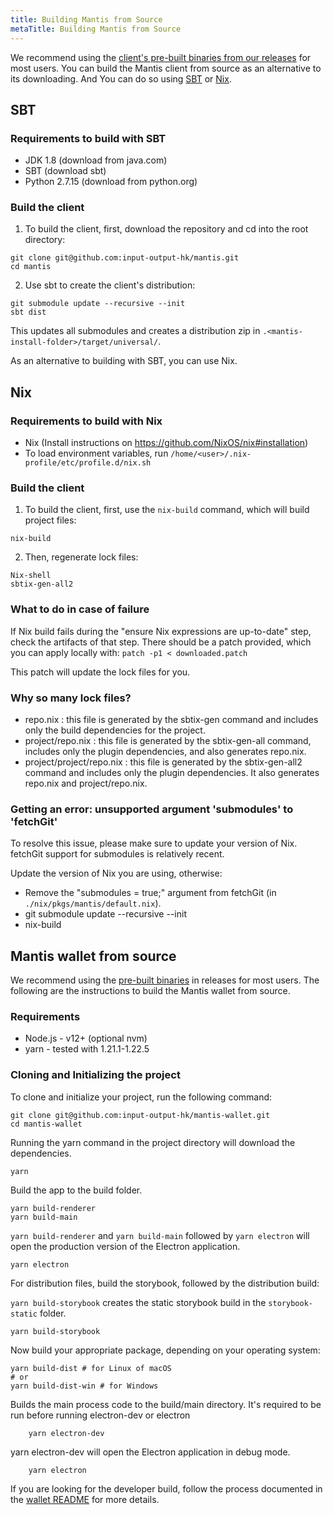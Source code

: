 ```yaml
---
title: Building Mantis from Source
metaTitle: Building Mantis from Source
---
```


We recommend using the [client's pre-built binaries from our releases](https://github.com/input-output-hk/mantis/releases) for most users.
You can build the Mantis client from source as an alternative to its downloading. And You can do so using [SBT](#sbt) or [Nix](#nix).

## SBT

### Requirements to build with SBT
- JDK 1.8 (download from java.com)
- SBT (download sbt)
- Python 2.7.15 (download from python.org)

### Build the client

1. To build the client, first, download the repository and cd into the root directory:

```
git clone git@github.com:input-output-hk/mantis.git
cd mantis
```

2. Use sbt to create the client's distribution:

```
git submodule update --recursive --init
sbt dist
```

This updates all submodules and creates a distribution zip in `.<mantis-install-folder>/target/universal/`.

As an alternative to building with SBT, you can use Nix.

## Nix

### Requirements to build with Nix

- Nix (Install instructions on https://github.com/NixOS/nix#installation)
- To load environment variables, run `/home/<user>/.nix-profile/etc/profile.d/nix.sh`

### Build the client

1. To build the client, first, use the `nix-build` command, which will build project files:

```
nix-build
```

2. Then, regenerate lock files:

```
Nix-shell
sbtix-gen-all2
```

### What to do in case of failure

If Nix build fails during the "ensure Nix expressions are up-to-date" step, check the artifacts of that step. There should be a patch provided, which you can apply locally with:
`patch -p1 < downloaded.patch`

This patch will update the lock files for you.

### Why so many lock files?

- repo.nix : this file is generated by the sbtix-gen command and includes only the build dependencies for the project.
- project/repo.nix : this file is generated by the sbtix-gen-all command, includes only the plugin dependencies, and also generates repo.nix.
- project/project/repo.nix : this file is generated by the sbtix-gen-all2 command and includes only the plugin dependencies. It also generates repo.nix and project/repo.nix.

### Getting an error: unsupported argument 'submodules' to 'fetchGit'

To resolve this issue, please make sure to update your version of Nix. fetchGit support for submodules is relatively recent.

Update the version of Nix you are using, otherwise:
- Remove the "submodules = true;" argument from fetchGit (in `./nix/pkgs/mantis/default.nix`).
- git submodule update --recursive --init
- nix-build


## Mantis wallet from source

We recommend using the [pre-built binaries](https://github.com/input-output-hk/mantis-wallet/releases) in releases for most users.
The following are the instructions to build the Mantis wallet from source.

### Requirements

- Node.js - v12+ (optional nvm)
- yarn - tested with 1.21.1-1.22.5

### Cloning and Initializing the project

To clone and initialize your project, run the following command:

```
git clone git@github.com:input-output-hk/mantis-wallet.git
cd mantis-wallet
```

Running the yarn command in the project directory will download the dependencies.

```
yarn
```

Build the app to the build folder.
```
yarn build-renderer
yarn build-main
```

`yarn build-renderer` and `yarn build-main` followed by `yarn electron` will open the production version of the Electron application.
```
yarn electron
```

For distribution files, build the storybook, followed by the distribution build:

`yarn build-storybook` creates the static storybook build in the `storybook-static` folder.
```
yarn build-storybook
```

Now build your appropriate package, depending on your operating system:
```
yarn build-dist # for Linux of macOS
# or
yarn build-dist-win # for Windows
```

Builds the main process code to the build/main directory. It's required to be run before running electron-dev or electron

```
	yarn electron-dev
```

yarn electron-dev will open the Electron application in debug mode.

```
	yarn electron
```

If you are looking for the developer build, follow the process documented in the [wallet README](https://github.com/input-output-hk/mantis-wallet#scripts-for-development) for more details.
